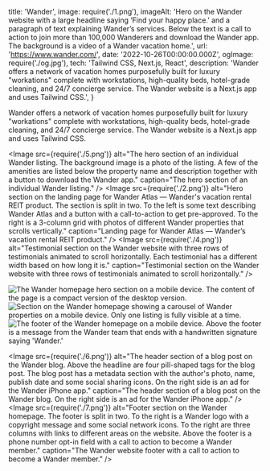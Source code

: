   title: 'Wander',
  image: require('./1.png'),
  imageAlt: 'Hero on the Wander website with a large headline saying ‘Find your happy place.’ and a paragraph of text explaining Wander’s services. Below the text is a call to action to join more than 100,000 Wanderers and download the Wander app. The background is a video of a Wander vacation home.',
  url: 'https://www.wander.com/',
  date: '2022-10-26T00:00:00.000Z',
  ogImage: require('./og.jpg'),
  tech: 'Tailwind CSS, Next.js, React',
  description: 'Wander offers a network of vacation homes purposefully built for luxury "workations" complete with workstations, high-quality beds, hotel-grade cleaning, and 24/7 concierge service. The Wander website is a Next.js app and uses Tailwind CSS.',
}

<Intro title="Luxury vacation rentals optimized for the perfect workation.">

Wander offers a network of vacation homes purposefully built for luxury "workations" complete with workstations, high-quality beds, hotel-grade cleaning, and 24/7 concierge service. The Wander website is a Next.js app and uses Tailwind CSS.

</Intro>

<Image src={require('./5.png')} alt="The hero section of an individual Wander listing. The background image is a photo of the listing. A few of the amenities are listed below the property name and description together with a button to download the Wander app." caption="The hero section of an individual Wander listing." />
<Image src={require('./2.png')} alt="Hero section on the landing page for Wander Atlas — Wander's vacation rental REIT product. The section is split in two. To the left is some text describing Wander Atlas and a button with a call-to-action to get pre-approved. To the right is a 3-column grid with photos of different Wander properties that scrolls vertically." caption="Landing page for Wander Atlas — Wander’s vacation rental REIT product." />
<Image src={require('./4.png')} alt="Testimonial section on the Wander website with three rows of testimonials animated to scroll horizontally. Each testimonial has a different width based on how long it is." caption="Testimonial section on the Wander website with three rows of testimonials animated to scroll horizontally." />

<Mobile caption="The Wander website experience on mobile devices.">
  <Image src={require('./8.png')} alt="The Wander homepage hero section on a mobile device. The content of the page is a compact version of the desktop version." />
  <Image src={require('./9.png')} alt="Section on the Wander homepage showing a carousel of Wander properties on a mobile device. Only one listing is fully visible at a time." />
  <Image src={require('./10.png')} alt="The footer of the Wander homepage on a mobile device. Above the footer is a message from the Wander team that ends with a handwritten signature saying 'Wander.'" />
</Mobile>

<Image src={require('./6.png')} alt="The header section of a blog post on the Wander blog. Above the headline are four pill-shaped tags for the blog post. The blog post has a metadata section with the author's photo, name, publish date and some social sharing icons. On the right side is an ad for the Wander iPhone app." caption="The header section of a blog post on the Wander blog. On the right side is an ad for the Wander iPhone app." />
<Image src={require('./7.png')} alt="Footer section on the Wander homepage. The footer is split in two. To the right is a Wander logo with a copyright message and some social network icons. To the right are three columns with links to different areas on the website. Above the footer is a phone number opt-in field with a call to action to become a Wander member." caption="The Wander website footer with a call to action to become a Wander member." />
